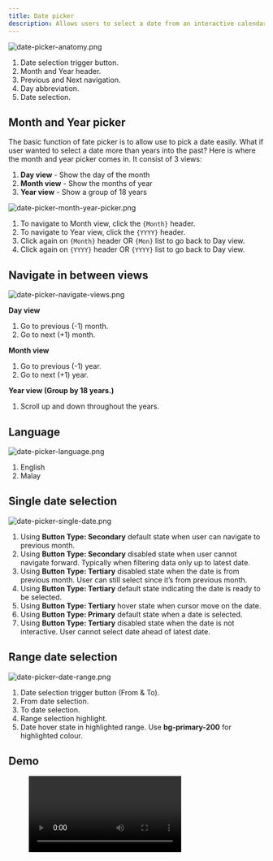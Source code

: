 ```yaml
---
title: Date picker
description: Allows users to select a date from an interactive calendar.
---
```



![date-picker-anatomy.png](/design/date-picker-anatomy.png)

1. Date selection trigger button.
2. Month and Year header.
3. Previous and Next navigation.
4. Day abbreviation.
5. Date selection.

## Month and Year picker

The basic function of fate picker is to allow use to pick a date easily. What if user wanted to select a date more than years into the past? Here is where the month and year picker comes in. It consist of 3 views:

1. **Day view** - Show the day of the month
2. **Month view** - Show the months of year
3. **Year view** - Show a group of 18 years

![date-picker-month-year-picker.png](/design/date-picker-month-year-picker.png)

1. To navigate to Month view, click the `{Month}` header.
2. To navigate to Year view, click the `{YYYY}` header.
3. Click again on `{Month}` header OR `{Mon}` list to go back to Day view.
4. Click again on `{YYYY}` header OR `{YYYY}` list to go back to Day view.

## Navigate in between views

![date-picker-navigate-views.png](/design/date-picker-navigate-views.png)

**Day view**

1. Go to previous (-1) month.
2. Go to next (+1) month.

**Month view**

1. Go to previous (-1) year.
2. Go to next (+1) year.

**Year view (Group by 18 years.)**

1. Scroll up and down throughout the years.

## Language

![date-picker-language.png](/design/date-picker-language.png)

1. English
2. Malay

## Single date selection

![date-picker-single-date.png](/design/date-picker-single-date.png)

1. Using **Button Type: Secondary** default state when user can navigate to previous month.
2. Using **Button Type: Secondary** disabled state when user cannot navigate forward. Typically when filtering data only up to latest date.
3. Using **Button Type: Tertiary** disabled state when the date is from previous month. User can still select since it’s from previous month.
4. Using **Button Type: Tertiary** default state indicating the date is ready to be selected.
5. Using **Button Type: Tertiary** hover state when cursor move on the date.
6. Using **Button Type: Primary** default state when a date is selected.
7. Using **Button Type: Tertiary** disabled state when the date is not interactive. User cannot select date ahead of latest date.

## Range date selection

![date-picker-date-range.png](/design/date-picker-date-range.png)

1. Date selection trigger button (From & To).
2. From date selection.
3. To date selection.
4. Range selection highlight.
5. Date hover state in highlighted range. Use **bg-primary-200** for highlighted colour.

## Demo

<figure>
  <video controls="true" allowfullscreen="true">
    <source src={s3("/design/date-picker-demo.mov")} type="video/mp4" />
  </video>
</figure>
